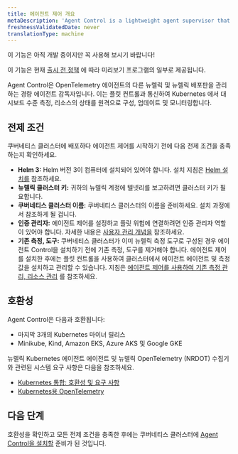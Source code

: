 ```yaml
---
title: 에이전트 제어 개요
metaDescription: 'Agent Control is a lightweight agent supervisor that manages other New Relic and New Relic distribution of OpenTelemetry agents by communicating with Fleet Control to remotely configure, update, and monitor the health of infrastructure-level instrumentation.'
freshnessValidatedDate: never
translationType: machine
---
```


<Callout title="시사">
  이 기능은 아직 개발 중이지만 꼭 사용해 보시기 바랍니다!

  이 기능은 현재 [출시 전 정책](/docs/licenses/license-information/referenced-policies/new-relic-pre-release-policy) 에 따라 미리보기 프로그램의 일부로 제공됩니다.
</Callout>

Agent Control은 OpenTelemetry 에이전트의 다른 뉴렐릭 및 뉴렐릭 배포판을 관리하는 경량 에이전트 감독자입니다. 이는 플릿 컨트롤과 통신하여 Kubernetes 에서 대시보드 수준 측정, 리소스의 상태를 원격으로 구성, 업데이트 및 모니터링합니다.

## 전제 조건

쿠버네티스 클러스터에 배포하다 에이전트 제어를 시작하기 전에 다음 전제 조건을 충족하는지 확인하세요.

* **Helm 3:** Helm 버전 3이 컴퓨터에 설치되어 있어야 합니다. 설치 지침은 [Helm 설치를](https://helm.sh/docs/intro/install) 참조하세요.
* **뉴렐릭 클러스터 키:** 귀하의 뉴렐릭 계정에 텔넷리를 보고하려면 클러스터 키가 필요합니다.
* **쿠버네티스 클러스터 이름:** 쿠버네티스 클러스터의 이름을 준비하세요. 설치 과정에서 참조하게 될 겁니다.
* **인증 관리자:** 에이전트 제어를 설정하고 플릿 위험에 연결하려면 인증 관리자 역할이 있어야 합니다. 자세한 내용은 [사용자 관리 개념을](/docs/accounts/accounts-billing/new-relic-one-user-management/user-management-concepts/#admin-settings) 참조하세요.
* **기존 측정, 도구:** 쿠버네티스 클러스터가 이미 뉴렐릭 측정 도구로 구성된 경우 에이전트 Control을 설치하기 전에 기존 측정, 도구를 제거해야 합니다. 에이전트 제어를 설치한 후에는 플릿 컨트롤을 사용하여 클러스터에서 에이전트 에이전트 및 측정값을 설치하고 관리할 수 있습니다. 지침은 [에이전트 제어를 사용하여 기존 측정 관리, 리소스 관리](/docs/new-relic-control/agent-control/reinstrumentation) 를 참조하세요.

## 호환성

Agent Control은 다음과 호환됩니다:

* 마지막 3개의 Kubernetes 마이너 릴리스
* Minikube, Kind, Amazon EKS, Azure AKS 및 Google GKE

뉴렐릭 Kubernetes 에이전트 에이전트 및 뉴렐릭 OpenTelemetry (NRDOT) 수집기와 관련된 시스템 요구 사항은 다음을 참조하세요.

* [Kubernetes 통합: 호환성 및 요구 사항](/docs/kubernetes-pixie/kubernetes-integration/get-started/kubernetes-integration-compatibility-requirements)
* [Kubernetes용 OpenTelemetry](/docs/kubernetes-pixie/kubernetes-integration/installation/k8s-otel)

## 다음 단계

호환성을 확인하고 모든 전제 조건을 충족한 후에는 쿠버네티스 클러스터에 [Agent Control을 설치할](/docs/new-relic-control/agent-control/setup) 준비가 된 것입니다.